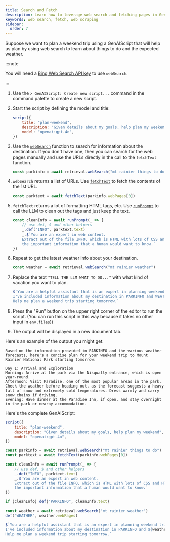 ```yaml
---
title: Search and Fetch
description: Learn how to leverage web search and fetching pages in GenAIScript
keywords: web search, fetch, web scraping 
sidebar:
  order: 7
---
```


Suppose we want to plan a weekend trip using a GenAIScript that
will help us plan by using web search to learn about things to do and the expected weather.

:::note

You will need a [Bing Web Search API key](/genaiscript/reference/scripts/web-search) to use `webSearch`.

:::

<Steps>

1. Use the `> GenAIScript: Create new script...` command in the command palette to create a new script.
2. Start the script by defining the model and title:
    ```js
    script({
        title: "plan-weekend",
        description: "Given details about my goals, help plan my weekend",
        model: "openai:gpt-4o",
    })
    ```
3. Use the [`webSearch`](/genaiscript/reference/scripts/web-search/) function to 
search for information about the destination. 
    If you don't have one, then you can search for the web pages manually and use the URLs directly
    in the call to the `fetchText` function.
    ```js
    const parkinfo = await retrieval.webSearch("mt rainier things to do")   
    ```
4. `webSearch` returns a list of URLs.  Use [`fetchText`](/genaiscript/reference/scripts/fetch/)
    to fetch the contents of the 1st URL.
    ```js
    const parktext = await fetchText(parkinfo.webPages[0])
    ```
5. `fetchText` returns a lot of formatting HTML tags, etc.
    Use [`runPrompt`](/genaiscript/reference/scripts/inline-prompts/)
    to call the LLM to clean out the tags and just keep the text.
    ```js
    const cleanInfo = await runPrompt(_ => {
        // use def, $ and other helpers
        _.def("INFO", parktext.text)
        _.$`You are an expert in web content. 
        Extract out of the file INFO, which is HTML with lots of CSS and HTML tags, 
        the important information that a human would want to know.`
    })
    ```
6. Repeat to get the latest weather info about your destination.
    ```js
    const weather = await retrieval.webSearch("mt rainier weather")
    ```
7. Replace the text `"TELL THE LLM WHAT TO DO..."` with what kind of
vacation you want to plan.
    ```js
    $`You are a helpful assistant that is an expert in planning weekend trips.
    I've included information about my destination in PARKINFO and WEATHER.
    Help me plan a weekend trip starting tomorrow.`
    ```
8. Press the "Run" button on the upper right corner of the editor to run the script. 
(You can run this script in this way because it takes no other input in `env.files`))

9. The output will be displayed in a new document tab.

</Steps>

Here's an example of the output you might get:

```plaintext wrap
Based on the information provided in PARKINFO and the various weather forecasts, here's a concise plan for your weekend trip to Mount Rainier National Park starting tomorrow:

Day 1: Arrival and Exploration
Morning: Arrive at the park via the Nisqually entrance, which is open year-round.
Afternoon: Visit Paradise, one of the most popular areas in the park. Check the weather before heading out, as the forecast suggests a heavy fall of snow and extremely cold temperatures. Dress warmly and carry snow chains if driving.
Evening: Have dinner at the Paradise Inn, if open, and stay overnight in the park or nearby accommodation.
```

Here's the complete GenAIScript:
```js wrap
script({
    title: "plan-weekend",
    description: "Given details about my goals, help plan my weekend",
    model: "openai:gpt-4o",
})

const parkinfo = await retrieval.webSearch("mt rainier things to do")
const parktext = await fetchText(parkinfo.webPages[0])

const cleanInfo = await runPrompt(_ => {
    // use def, $ and other helpers
    _.def("INFO", parktext.text)
    _.$`You are an expert in web content. 
    Extract out of the file INFO, which is HTML with lots of CSS and HTML tags, 
    the important information that a human would want to know.`
})

if (cleanInfo) def("PARKINFO", cleanInfo.text)

const weather = await retrieval.webSearch("mt rainier weather")
def("WEATHER", weather.webPages)

$`You are a helpful assistant that is an expert in planning weekend trips.
I've included information about my destination in PARKINFO and ${weather}.
Help me plan a weekend trip starting tomorrow.`
```